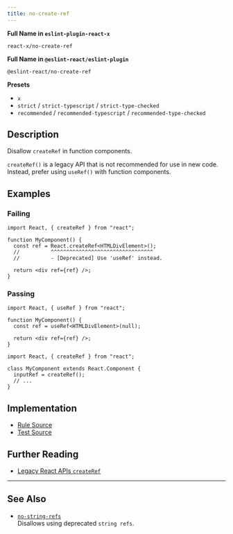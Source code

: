 ```yaml
---
title: no-create-ref
---
```


**Full Name in `eslint-plugin-react-x`**

```plain copy
react-x/no-create-ref
```

**Full Name in `@eslint-react/eslint-plugin`**

```plain copy
@eslint-react/no-create-ref
```

**Presets**

- `x`
- `strict` / `strict-typescript` / `strict-type-checked`
- `recommended` / `recommended-typescript` / `recommended-type-checked`

## Description

Disallow `createRef` in function components.

`createRef()` is a legacy API that is not recommended for use in new code. Instead, prefer using `useRef()` with function components.

## Examples

### Failing

```tsx
import React, { createRef } from "react";

function MyComponent() {
  const ref = React.createRef<HTMLDivElement>();
  //          ^^^^^^^^^^^^^^^^^^^^^^^^^^^^^^^^^
  //          - [Deprecated] Use 'useRef' instead.

  return <div ref={ref} />;
}
```

### Passing

```tsx
import React, { useRef } from "react";

function MyComponent() {
  const ref = useRef<HTMLDivElement>(null);

  return <div ref={ref} />;
}
```

```tsx
import React, { createRef } from "react";

class MyComponent extends React.Component {
  inputRef = createRef();
  // ...
}
```

## Implementation

- [Rule Source](https://github.com/Rel1cx/eslint-react/tree/main/packages/plugins/eslint-plugin-react-x/src/rules/no-create-ref.ts)
- [Test Source](https://github.com/Rel1cx/eslint-react/tree/main/packages/plugins/eslint-plugin-react-x/src/rules/no-create-ref.spec.ts)

## Further Reading

- [Legacy React APIs `createRef`](https://react.dev/reference/react/createRef)

---

## See Also

- [`no-string-refs`](./no-string-refs)\
  Disallows using deprecated `string refs`.
